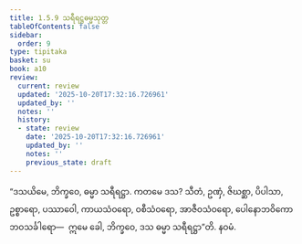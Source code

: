 ```yaml
---
title: 1.5.9 သရီရဋ္ဌဓမ္မသုတ္တ
tableOfContents: false
sidebar:
  order: 9
type: tipitaka
basket: su
book: a10
review:
  current: review
  updated: '2025-10-20T17:32:16.726961'
  updated_by: ''
  notes: ''
  history:
  - state: review
    date: '2025-10-20T17:32:16.726961'
    updated_by: ''
    notes: ''
    previous_state: draft
---
```



<DynamicBreadcrumb />


<ReviewStatus review={frontmatter.review} showDetails={true} />

<HypothesisAnnotation frontmatter={frontmatter} />

<Division number="49" book="a10" e="ch" v="17" p="325">

<Paragraph number="349" book="a10">
“ဒသယိမေ, ဘိက္ခဝေ, ဓမ္မာ သရီရဋ္ဌာ. ကတမေ ဒသ? သီတံ, ဥဏှံ, ဇိဃစ္ဆာ, ပိပါသာ, ဥစ္စာရော, ပဿာဝေါ, ကာယသံဝရော, ဝစီသံဝရော, အာဇီဝသံဝရော, ပေါနောဘဝိကော ဘဝသင်္ခါရော—  ဣမေ ခေါ, ဘိက္ခဝေ, ဒသ ဓမ္မာ သရီရဋ္ဌာ”တိ.

</Paragraph>
</Division>

<Paragraph number="350" type="center" book="a10">
နဝမံ.
</Paragraph>